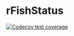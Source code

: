 # rFishStatus

  <!-- badges: start -->
  [![Codecov test coverage](https://codecov.io/gh/thomazfabrin/rFishStatus/graph/badge.svg)](https://app.codecov.io/gh/thomazfabrin/rFishStatus)
  <!-- badges: end -->